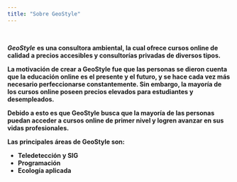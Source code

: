```yaml
---
title: "Sobre GeoStyle"
---
```


\

***GeoStyle*** **es una consultora ambiental, la cual ofrece cursos online de calidad a precios accesibles y consultorías privadas de diversos tipos.**

**La motivación de crear a GeoStyle fue que las personas se dieron cuenta que la educación online es el presente y el futuro, y se hace cada vez más necesario perfeccionarse constantemente. Sin embargo, la mayoría de los cursos online poseen precios elevados para estudiantes y desempleados.**

**Debido a esto es que GeoStyle busca que la mayoría de las personas puedan acceder a cursos online de primer nivel y logren avanzar en sus vidas profesionales.**

**Las principales áreas de GeoStyle son:**

- **Teledetección y SIG** 
- **Programación** 
- **Ecología aplicada**
